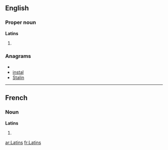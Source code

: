 ==English==

===Proper noun===
'''Latins'''

# {{plural of|[[Latin]]}}

===Anagrams===
* {{alphagram|ailnst}}
* [[instal#English|instal]]
* [[Stalin#English|Stalin]]

----

==French==

===Noun===
'''Latins''' {{m}}

# {{plural of|[[Latin]]|lang=fr}}

[[ar:Latins]]
[[fr:Latins]]